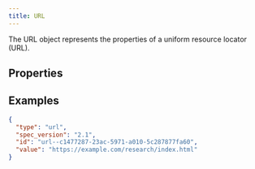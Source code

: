```yaml
---
title: URL
---
```


The URL object represents the properties of a uniform resource locator (URL).

## Properties
<PropertiesOverview type='url' />
<PropertyDefinitions type='url' />

## Examples

```json
{  
  "type": "url",
  "spec_version": "2.1",
  "id": "url--c1477287-23ac-5971-a010-5c287877fa60",
  "value": "https://example.com/research/index.html"
}
```
